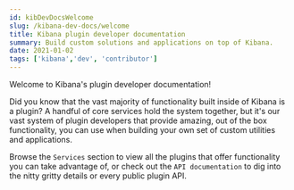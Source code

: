 ```yaml
---
id: kibDevDocsWelcome
slug: /kibana-dev-docs/welcome
title: Kibana plugin developer documentation
summary: Build custom solutions and applications on top of Kibana.
date: 2021-01-02
tags: ['kibana','dev', 'contributor']
---
```


Welcome to Kibana's plugin developer documentation!

Did you know that the vast majority of functionality built inside of Kibana is a plugin? A handful of core services hold the system together,
but it's our vast system of plugin developers that provide amazing, out of the box functionality, you can use when building your own set of
custom utilities and applications.

Browse the `Services` section to view all the plugins that offer functionality you can take advantage of, or check out the
`API documentation` to dig into the nitty gritty details or every public plugin API.
